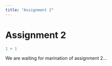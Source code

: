 ```yaml
---
title: "Assignment 2"
---
```


# Assignment 2

```r
1 + 1
```
We are waiting for marination of assignment 2...